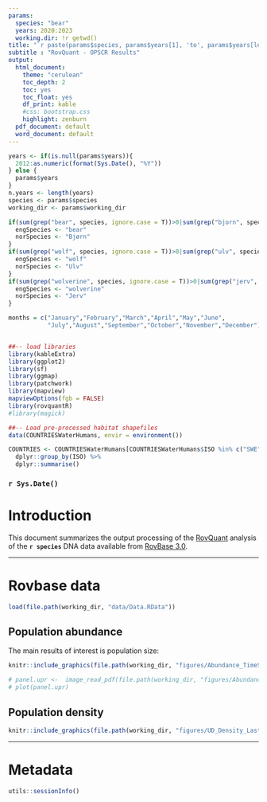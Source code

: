 ```yaml
---
params:
  species: "bear"
  years: 2020:2023
  working.dir: !r getwd()
title: "`r paste(params$species, params$years[1], 'to', params$years[length(params$years)])`"
subtitle : "RovQuant - OPSCR Results"
output:
  html_document: 
    theme: "cerulean" 
    toc_depth: 2
    toc: yes
    toc_float: yes
    df_print: kable
    #css: bootstrap.css
    highlight: zenburn
  pdf_document: default
  word_document: default
---
```



```r
years <- if(is.null(params$years)){ 
  2012:as.numeric(format(Sys.Date(), "%Y"))
} else { 
  params$years
}
n.years <- length(years)
species <- params$species
working_dir <- params$working_dir

if(sum(grep("bear", species, ignore.case = T))>0|sum(grep("bjorn", species, ignore.case = T))>0){
  engSpecies <- "bear"
  norSpecies <- "Bjørn"
}
if(sum(grep("wolf", species, ignore.case = T))>0|sum(grep("ulv", species, ignore.case = T))>0){
  engSpecies <- "wolf"
  norSpecies <- "Ulv"
}
if(sum(grep("wolverine", species, ignore.case = T))>0|sum(grep("jerv", species, ignore.case = T))>0){
  engSpecies <- "wolverine"
  norSpecies <- "Jerv"
}

months = c("January","February","March","April","May","June",
           "July","August","September","October","November","December")


##-- load libraries
library(kableExtra)
library(ggplot2)
library(sf)
library(ggmap)
library(patchwork)
library(mapview)
mapviewOptions(fgb = FALSE)
library(rovquantR)
#library(magick)

##-- Load pre-processed habitat shapefiles
data(COUNTRIESWaterHumans, envir = environment()) 

COUNTRIES <- COUNTRIESWaterHumans[COUNTRIESWaterHumans$ISO %in% c("SWE","NOR"), ] %>%
  dplyr::group_by(ISO) %>%
  dplyr::summarise()
```

### `r Sys.Date()`

# Introduction

This document summarizes the output processing of the [RovQuant](https://www.nmbu.no/en/projects/rovquant) analysis of the **`r species`** DNA data available from [RovBase 3.0](https://rovbase.no/).



------------------------------------------------------------------------

# Rovbase data

```r
load(file.path(working_dir, "data/Data.RData"))
```



## Population abundance

The main results of interest is population size:


\includepdf[pages={-}]{my_pdf.pdf}

```r
knitr::include_graphics(file.path(working_dir, "figures/Abundance_TimeSeries.png"))
```

```r
# panel.upr <-  image_read_pdf(file.path(working_dir, "figures/Abundance_TimeSeries.pdf"))
# plot(panel.upr)
```



## Population density

```r
knitr::include_graphics(file.path(working_dir, "figures/UD_Density_LastYear.png"))
```


------------------------------------------------------------------------

# Metadata

```r
utils::sessionInfo()
```
